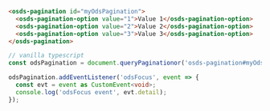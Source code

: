 ```html
<osds-pagination id="myOdsPagination">
  <osds-pagination-option value="1">Value 1</osds-pagination-option>
  <osds-pagination-option value="2">Value 2</osds-pagination-option>
  <osds-pagination-option value="3">Value 3</osds-pagination-option>
</osds-pagination>
```

```typescript
// vanilla typescript
const odsPagination = document.queryPaginationor('osds-pagination#myOdsPagination');

odsPagination.addEventListener('odsFocus', event => {
  const evt = event as CustomEvent<void>;
  console.log('odsFocus event', evt.detail);
});
```
